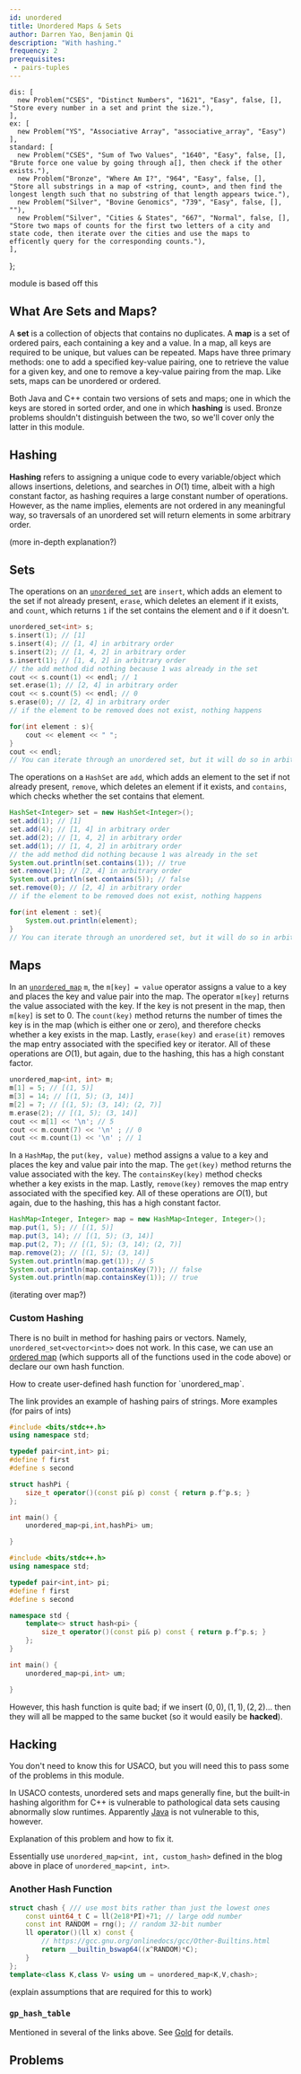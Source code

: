 ```yaml
---
id: unordered
title: Unordered Maps & Sets
author: Darren Yao, Benjamin Qi
description: "With hashing."
frequency: 2
prerequisites:
 - pairs-tuples
---
```



    dis: [
      new Problem("CSES", "Distinct Numbers", "1621", "Easy", false, [], "Store every number in a set and print the size."),
    ],
    ex: [
      new Problem("YS", "Associative Array", "associative_array", "Easy")
    ],
    standard: [
      new Problem("CSES", "Sum of Two Values", "1640", "Easy", false, [], "Brute force one value by going through a[], then check if the other exists."),
      new Problem("Bronze", "Where Am I?", "964", "Easy", false, [], "Store all substrings in a map of <string, count>, and then find the longest length such that no substring of that length appears twice."),
      new Problem("Silver", "Bovine Genomics", "739", "Easy", false, [], ""),
      new Problem("Silver", "Cities & States", "667", "Normal", false, [], "Store two maps of counts for the first two letters of a city and state code, then iterate over the cities and use the maps to efficently query for the corresponding counts."),
    ],
};

<Resources>
  <Resource source="IUSACO" title="4.3 - Sets & Maps">module is based off this</Resource>
</Resources>

## What Are Sets and Maps?

A **set** is a collection of objects that contains no duplicates. A **map** is a set of ordered pairs, each containing a key and a value. In a map, all keys are required to be unique, but values can be repeated. Maps have three primary methods: one to add a specified key-value pairing, one to retrieve the value for a given key, and one to remove a key-value pairing from the map. Like sets, maps can be unordered or ordered.

Both Java and C++ contain two versions of sets and maps; one in which the keys are stored in sorted order, and one in which **hashing** is used. Bronze problems shouldn't distinguish between the two, so we'll cover only the latter in this module.

## Hashing

**Hashing** refers to assigning a unique code to every variable/object which allows insertions, deletions, and searches in $O(1)$ time, albeit with a high constant factor, as hashing requires a large constant number of operations. However, as the name implies, elements are not ordered in any meaningful way, so traversals of an unordered set will return elements in some arbitrary order. 

(more in-depth explanation?)

<IncompleteSection />

## Sets

<Problems problems={problems.dis} />

<LanguageSection>

<CPPSection>

The operations on an [`unordered_set`](http://www.cplusplus.com/reference/unordered_set/unordered_set/) are `insert`, which adds an element to the set if not already present, `erase`, which deletes an element if it exists, and `count`, which returns `1` if the set contains the element and `0` if it doesn't.

```cpp
unordered_set<int> s;
s.insert(1); // [1]
s.insert(4); // [1, 4] in arbitrary order
s.insert(2); // [1, 4, 2] in arbitrary order
s.insert(1); // [1, 4, 2] in arbitrary order
// the add method did nothing because 1 was already in the set
cout << s.count(1) << endl; // 1
set.erase(1); // [2, 4] in arbitrary order
cout << s.count(5) << endl; // 0
s.erase(0); // [2, 4] in arbitrary order
// if the element to be removed does not exist, nothing happens

for(int element : s){
    cout << element << " ";
}
cout << endl;
// You can iterate through an unordered set, but it will do so in arbitrary order
```

</CPPSection>

<JavaSection>

The operations on a `HashSet` are `add`, which adds an element to the set if not already present, `remove`, which deletes an element if it exists, and `contains`, which checks whether the set contains that element.

```java
HashSet<Integer> set = new HashSet<Integer>();
set.add(1); // [1]
set.add(4); // [1, 4] in arbitrary order
set.add(2); // [1, 4, 2] in arbitrary order
set.add(1); // [1, 4, 2] in arbitrary order
// the add method did nothing because 1 was already in the set
System.out.println(set.contains(1)); // true
set.remove(1); // [2, 4] in arbitrary order
System.out.println(set.contains(5)); // false
set.remove(0); // [2, 4] in arbitrary order
// if the element to be removed does not exist, nothing happens

for(int element : set){
	System.out.println(element);
}
// You can iterate through an unordered set, but it will do so in arbitrary order
```

</JavaSection>

</LanguageSection>

## Maps

<Problems problems={problems.ex} />

<LanguageSection>

<CPPSection>

In an [`unordered_map`](http://www.cplusplus.com/reference/unordered_map/unordered_map/) `m`, the `m[key] = value` operator assigns a value to a key and places the key and value pair into the map. The operator `m[key]` returns the value associated with the key. If the key is not present in the map, then `m[key]` is set to 0. The `count(key)` method returns the number of times the key is in the map (which is either one or zero), and therefore checks whether a key exists in the map. Lastly, `erase(key)` and `erase(it)` removes the map entry associated with the specified key or iterator. All of these operations are $O(1)$, but again, due to the hashing, this has a high constant factor.

```cpp
unordered_map<int, int> m;
m[1] = 5; // [(1, 5)]
m[3] = 14; // [(1, 5); (3, 14)]
m[2] = 7; // [(1, 5); (3, 14); (2, 7)]
m.erase(2); // [(1, 5); (3, 14)]
cout << m[1] << '\n'; // 5
cout << m.count(7) << '\n' ; // 0
cout << m.count(1) << '\n' ; // 1
```

</CPPSection>

<JavaSection>

In a `HashMap`, the `put(key, value)` method assigns a value to a key and places the key and value pair into the map. The `get(key)` method returns the value associated with the key. The `containsKey(key)` method checks whether a key exists in the map. Lastly, `remove(key)` removes the map entry associated with the specified key. All of these operations are $O(1)$, but again, due to the hashing, this has a high constant factor.

```java
HashMap<Integer, Integer> map = new HashMap<Integer, Integer>();
map.put(1, 5); // [(1, 5)]
map.put(3, 14); // [(1, 5); (3, 14)]
map.put(2, 7); // [(1, 5); (3, 14); (2, 7)]
map.remove(2); // [(1, 5); (3, 14)]
System.out.println(map.get(1)); // 5
System.out.println(map.containsKey(7)); // false
System.out.println(map.containsKey(1)); // true
```

</JavaSection>

</LanguageSection>

(iterating over map?)

### Custom Hashing

There is no built in method for hashing pairs or vectors. Namely, `unordered_set<vector<int>>` does not work. In this case, we can use an [ordered map](../silver/intro-ordered) (which supports all of the functions used in the code above) or declare our own hash function.

<LanguageSection>

<CPPSection>

<Resources>
  <Resource source="Mark Nelson" title="Hash Functions for C++ Unordered Containers" url="https://marknelson.us/posts/2011/09/03/hash-functions-for-c-unordered-containers.html" starred>How to create user-defined hash function for `unordered_map`.</Resource>
</Resources>

The link provides an example of hashing pairs of strings. More examples (for pairs of ints)

```cpp
#include <bits/stdc++.h>
using namespace std;

typedef pair<int,int> pi;
#define f first
#define s second

struct hashPi {
	size_t operator()(const pi& p) const { return p.f^p.s; }
};

int main() {
	unordered_map<pi,int,hashPi> um;

}
```

```cpp
#include <bits/stdc++.h>
using namespace std;

typedef pair<int,int> pi;
#define f first
#define s second

namespace std {
	template<> struct hash<pi> {
		size_t operator()(const pi& p) const { return p.f^p.s; }
	};
}

int main() {
	unordered_map<pi,int> um;

}
```

However, this hash function is quite bad; if we insert $(0,0), (1,1), (2,2) \ldots$ then they will all be mapped to the same bucket (so it would easily be **hacked**).

</CPPSection>

</LanguageSection>

## Hacking

<Warning>

You don't need to know this for USACO, but you will need this to pass some of the problems in this module.

</Warning>

In USACO contests, unordered sets and maps generally fine, but the built-in hashing algorithm for C++ is vulnerable to pathological data sets causing abnormally slow runtimes. Apparently [Java](https://codeforces.com/blog/entry/62393?#comment-464875) is not vulnerable to this, however. 

<LanguageSection>

<CPPSection>

<Resources>
  <Resource title="Blowing up Unordered Map" source="CF" url="blog/entry/62393" starred>Explanation of this problem and how to fix it.</Resource>
</Resources>

Essentially use `unordered_map<int, int, custom_hash>` defined in the blog above in place of `unordered_map<int, int>`.

### Another Hash Function

<Resources>
  <Resource source="Benq (from KACTL)" title="HashMap" url="https://github.com/bqi343/USACO/blob/master/Implementations/content/data-structures/STL%20(5)/HashMap.h" starred> </Resource>
</Resources>

```cpp
struct chash { /// use most bits rather than just the lowest ones
	const uint64_t C = ll(2e18*PI)+71; // large odd number
	const int RANDOM = rng(); // random 32-bit number
	ll operator()(ll x) const { 
		// https://gcc.gnu.org/onlinedocs/gcc/Other-Builtins.html
		return __builtin_bswap64((x^RANDOM)*C); 
	}
};
template<class K,class V> using um = unordered_map<K,V,chash>;
```

(explain assumptions that are required for this to work)

</CPPSection>

</LanguageSection>

### `gp_hash_table`

Mentioned in several of the links above. See [Gold](../gold/faster-hashmap) for details.

## Problems

<Problems problems={problems.standard} />
